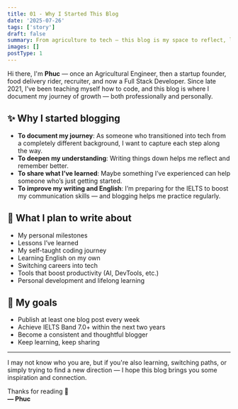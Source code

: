 ```yaml
---
title: 01 - Why I Started This Blog
date: '2025-07-26'
tags: ['story']
draft: false
summary: From agriculture to tech — this blog is my space to reflect, learn, and share my journey of growth in work and life.
images: []
postType: 1
---
```


Hi there, I'm **Phuc** — once an Agricultural Engineer, then a startup founder, food delivery rider, recruiter, and now a Full Stack Developer. Since late 2021, I’ve been teaching myself how to code, and this blog is where I document my journey of growth — both professionally and personally.

## ✨ Why I started blogging

- **To document my journey**: As someone who transitioned into tech from a completely different background, I want to capture each step along the way.
- **To deepen my understanding**: Writing things down helps me reflect and remember better.
- **To share what I’ve learned**: Maybe something I’ve experienced can help someone who’s just getting started.
- **To improve my writing and English**: I’m preparing for the IELTS to boost my communication skills — and blogging helps me practice regularly.

## 📝 What I plan to write about

- My personal milestones
- Lessons I’ve learned
- My self-taught coding journey
- Learning English on my own
- Switching careers into tech
- Tools that boost productivity (AI, DevTools, etc.)
- Personal development and lifelong learning

## 🎯 My goals

- Publish at least one blog post every week
- Achieve IELTS Band 7.0+ within the next two years
- Become a consistent and thoughtful blogger
- Keep learning, keep sharing

---

I may not know who you are, but if you're also learning, switching paths, or simply trying to find a new direction — I hope this blog brings you some inspiration and connection.

Thanks for reading 🙌  
**— Phuc**
